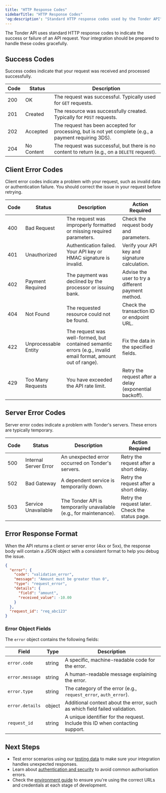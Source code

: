 ```yaml
---
title: "HTTP Response Codes"
sidebarTitle: "HTTP Response Codes"
'og:description': "Standard HTTP response codes used by the Tonder API"
---
```


The Tonder API uses standard HTTP response codes to indicate the success or failure of an API request. Your integration should be prepared to handle these codes gracefully.

## Success Codes

Success codes indicate that your request was received and processed successfully.

| Code | Status     | Description                                                                  |
| ---- | ---------- | ---------------------------------------------------------------------------- |
| 200  | OK         | The request was successful. Typically used for `GET` requests.               |
| 201  | Created    | The resource was successfully created. Typically for `POST` requests.        |
| 202  | Accepted   | The request has been accepted for processing, but is not yet complete (e.g., a payment requiring 3DS). |
| 204  | No Content | The request was successful, but there is no content to return (e.g., on a `DELETE` request). |

## Client Error Codes

Client error codes indicate a problem with your request, such as invalid data or authentication failure. You should correct the issue in your request before retrying.

| Code | Status                 | Description                                                  | Action Required                                  |
| ---- | ---------------------- | ------------------------------------------------------------ | ------------------------------------------------ |
| 400  | Bad Request            | The request was improperly formatted or missing required parameters. | Check the request body and parameters.           |
| 401  | Unauthorized           | Authentication failed. Your API key or HMAC signature is invalid. | Verify your API key and signature calculation.   |
| 402  | Payment Required       | The payment was declined by the processor or issuing bank.   | Advise the user to try a different payment method.|
| 404  | Not Found              | The requested resource could not be found.                   | Check the transaction ID or endpoint URL.        |
| 422  | Unprocessable Entity   | The request was well-formed, but contained semantic errors (e.g., invalid email format, amount out of range). | Fix the data in the specified fields.            |
| 429  | Too Many Requests      | You have exceeded the API rate limit.                        | Retry the request after a delay (exponential backoff). |

## Server Error Codes

Server error codes indicate a problem with Tonder's servers. These errors are typically temporary.

| Code | Status                | Description                                         | Action Required                                      |
| ---- | --------------------- | --------------------------------------------------- | ---------------------------------------------------- |
| 500  | Internal Server Error | An unexpected error occurred on Tonder's servers.   | Retry the request after a short delay.               |
| 502  | Bad Gateway           | A dependent service is temporarily down.            | Retry the request after a short delay.               |
| 503  | Service Unavailable   | The Tonder API is temporarily unavailable (e.g., for maintenance). | Retry the request later. Check the status page.      |

## Error Response Format

When the API returns a client or server error (4xx or 5xx), the response body will contain a JSON object with a consistent format to help you debug the issue.

```json
{
  "error": {
    "code": "validation_error",
    "message": "Amount must be greater than 0",
    "type": "request_error",
    "details": {
      "field": "amount",
      "received_value": -10.00
    }
  },
  "request_id": "req_abc123"
}
```

### Error Object Fields

The `error` object contains the following fields:

| Field           | Type   | Description                                           |
| --------------- | ------ | ----------------------------------------------------- |
| `error.code`    | string | A specific, machine-readable code for the error.      |
| `error.message` | string | A human-readable message explaining the error.        |
| `error.type`    | string | The category of the error (e.g., `request_error`, `auth_error`). |
| `error.details` | object | Additional context about the error, such as which field failed validation. |
| `request_id`    | string | A unique identifier for the request. Include this ID when contacting support. |

## Next Steps

- Test error scenarios using our [testing data](/direct-integration/testing-data) to make sure your integration handles unexpected responses.
- Learn about [authentication and security](/direct-integration/authentication) to avoid common authorisation errors.
- Check the [environment guide](/direct-integration/environment) to ensure you're using the correct URLs and credentials at each stage of development.

